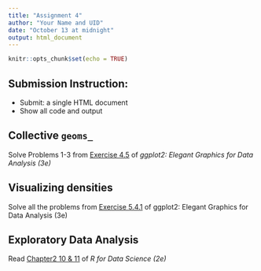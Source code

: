 ```yaml
---
title: "Assignment 4"
author: "Your Name and UID"
date: "October 13 at midnight"
output: html_document
---
```


```r
knitr::opts_chunk$set(echo = TRUE)
```


## Submission Instruction:

- Submit: a single HTML document
- Show all code and output

## Collective `geoms_`

Solve Problems 1-3 from [Exercise 4.5 ](https://ggplot2-book.org/collective-geoms.html#exercises) of *ggplot2: Elegant Graphics for Data Analysis (3e)*

## Visualizing densities

Solve all the problems from [Exercise 5.4.1](https://ggplot2-book.org/statistical-summaries.html#exercises) of ggplot2: Elegant Graphics for Data Analysis (3e)

## Exploratory Data Analysis

Read [Chapter2 10 & 11](https://r4ds.hadley.nz/EDA.html) of *R for Data Science (2e)*





